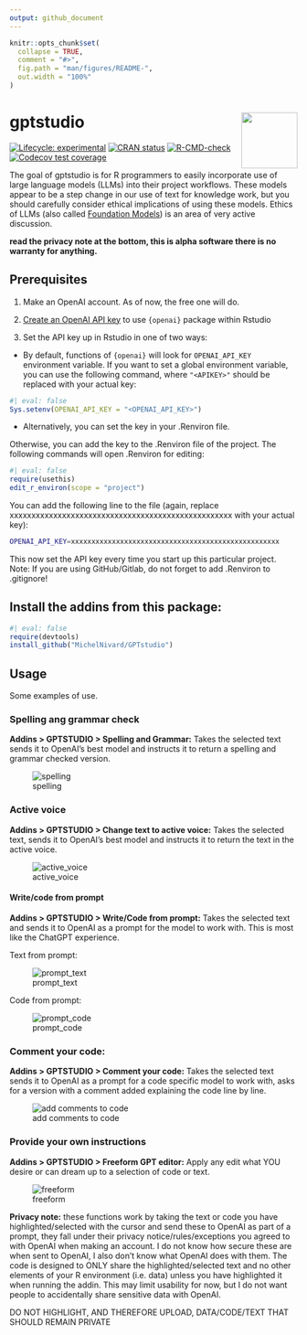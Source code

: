 ```yaml
---
output: github_document
---
```


<!-- README.md is generated from README.Rmd. Please edit that file -->

```r
knitr::opts_chunk$set(
  collapse = TRUE,
  comment = "#>",
  fig.path = "man/figures/README-",
  out.width = "100%"
)
```

# gptstudio <img src="man/figures/logo.png" align="right" height="98" />

<!-- badges: start -->
[![Lifecycle: experimental](https://img.shields.io/badge/lifecycle-experimental-orange.svg)](https://lifecycle.r-lib.org/articles/stages.html#experimental)
[![CRAN status](https://www.r-pkg.org/badges/version/GPTstudio)](https://CRAN.R-project.org/package=GPTstudio)
[![R-CMD-check](https://github.com/JamesHWade/GPTstudio/actions/workflows/R-CMD-check.yaml/badge.svg)](https://github.com/JamesHWade/GPTstudio/actions/workflows/R-CMD-check.yaml)
[![Codecov test coverage](https://codecov.io/gh/JamesHWade/GPTstudio/branch/main/graph/badge.svg)](https://app.codecov.io/gh/JamesHWade/GPTstudio?branch=main)
<!-- badges: end -->

The goal of gptstudio is for R programmers to easily incorporate use of large language models (LLMs) into their project workflows. These models appear to be a step change in our use of text for knowledge work, but you should carefully consider ethical implications of using these models. Ethics of LLMs (also called [Foundation Models](https://arxiv.org/abs/2108.07258)) is an area of very active discussion.

**read the privacy note at the bottom, this is alpha software there is no warranty for anything.**

## Prerequisites

1. Make an OpenAI account. As of now, the free one will do.

2. [Create an OpenAI API key](https://beta.openai.com/account/api-keys) to use `{openai}` package within Rstudio

3. Set the API key up in Rstudio in one of two ways:
  - By default, functions of `{openai}` will look for `OPENAI_API_KEY` environment variable. If you want to set a global environment variable, you can use the following command, where `"<APIKEY>"` should be replaced with your actual key:

```r
#| eval: false
Sys.setenv(OPENAI_API_KEY = "<OPENAI_API_KEY>")
```

  - Alternatively, you can set the key in your .Renviron file.

Otherwise, you can add the key to the .Renviron file of the project. The following commands will open .Renviron for editing:

```r
#| eval: false
require(usethis)
edit_r_environ(scope = "project")
```

You can add the following line to the file (again, replace xxxxxxxxxxxxxxxxxxxxxxxxxxxxxxxxxxxxxxxxxxxxxxxxxxx with your actual key):

```.bash
OPENAI_API_KEY=xxxxxxxxxxxxxxxxxxxxxxxxxxxxxxxxxxxxxxxxxxxxxxxxxxx
```

This now set the API key every time you start up this particular project. Note: If you are using GitHub/Gitlab, do not forget to add .Renviron to .gitignore!

## Install the addins from this package:

```r
#| eval: false
require(devtools)
install_github("MichelNivard/GPTstudio")
```

## Usage

Some examples of use.
 
### Spelling ang grammar check

**Addins > GPTSTUDIO > Spelling and Grammar:** Takes the selected text sends it to OpenAI's best model and instructs it to return a spelling and grammar checked version. 

![spelling](./media/spelling.gif)

### Active voice

**Addins > GPTSTUDIO > Change text to active voice:** Takes the selected text, sends it to OpenAI's best model and instructs it to return the text in  the active voice. 

![active_voice](./media/active_voice.gif)

#### Write/code from prompt

**Addins > GPTSTUDIO > Write/Code from prompt:** Takes the selected text and sends it to OpenAI as a prompt for the model to work with. This is most like the ChatGPT experience.

Text from prompt:

![prompt_text](./media/promt_text.gif)

Code from prompt:

![prompt_code](./media/prompt_code.gif)


### Comment your code: 

**Addins > GPTSTUDIO > Comment your code:** Takes the selected text sends it to OpenAI as a prompt for a code specific model to work with, asks for a version with a comment added explaining the code line by line. 

![add comments to code](./media/comments.gif)

### Provide your own instructions

**Addins > GPTSTUDIO > Freeform GPT editor:** Apply any edit what YOU desire or can dream up to a selection of code or text.

![freeform](./media/hugo.gif)


**Privacy note:** these functions work by taking the text or code you have highlighted/selected with the cursor and send these to OpenAI as part of a prompt, they fall under their privacy notice/rules/exceptions you agreed to with OpenAI when making an account. I do not know how secure these are when sent to OpenAI, I also don't know what OpenAI does with them. The code is designed to ONLY share the highlighted/selected text and no other elements of your R environment (i.e. data) unless you have highlighted it when running the addin. This may limit usability for now, but I do not want people to accidentally share sensitive data with OpenAI.


DO NOT HIGHLIGHT, AND THEREFORE UPLOAD, DATA/CODE/TEXT THAT SHOULD REMAIN PRIVATE

